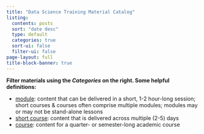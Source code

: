 ```yaml
---
title: "Data Science Training Material Catalog"
listing:
  contents: posts
  sort: "date desc"
  type: default
  categories: true
  sort-ui: false
  filter-ui: false
page-layout: full
title-block-banner: true
---
```


::: {.yellow-bg}

::: {.center-text}
**Filter materials using the *Categories* on the right. Some helpful definitions:** 
:::

- [module](#category=module): content that can be delivered in a short, 1-2 hour-long session; short courses & courses often comprise multiple modules; modules may or may not be stand-alone lessons
<!-- - [workshop](#category=workshop): content that can be delivered in a short, 1-2 hour-long session -->
- [short course](#category=short-course): content that is delivered across multiple (2-5) days
- [course](#category=course): content for a quarter- or semester-long academic course
:::

<br>

